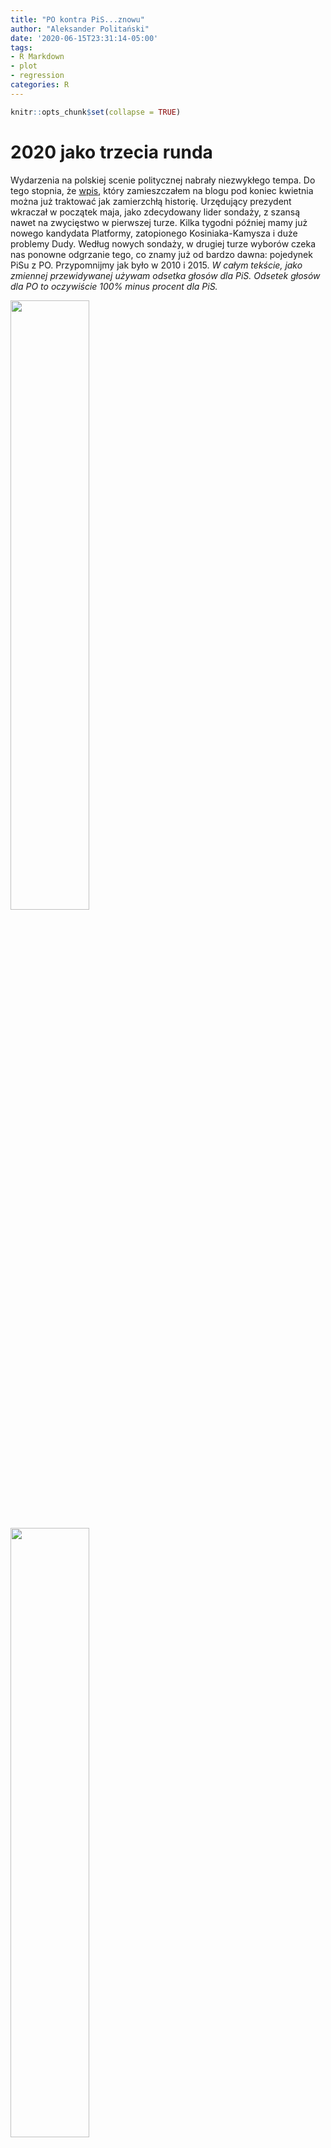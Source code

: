 ```yaml
---
title: "PO kontra PiS...znowu"
author: "Aleksander Politański"
date: '2020-06-15T23:31:14-05:00'
tags:
- R Markdown
- plot
- regression
categories: R
---
```


```r
knitr::opts_chunk$set(collapse = TRUE)
```


# 2020 jako trzecia runda

Wydarzenia na polskiej scenie politycznej nabrały niezwykłego tempa. Do tego stopnia, że [wpis](https://www.politanski-blog.net/2020/05/05/zalegizować-marihunaen-a-komu-to-potrzebne/), który zamieszczałem na blogu pod koniec kwietnia  można już traktować jak zamierzchłą historię. Urzędujący prezydent wkraczał w początek maja, jako zdecydowany lider sondaży, z szansą nawet na zwycięstwo w pierwszej turze. Kilka tygodni później mamy już nowego kandydata Platformy, zatopionego Kosiniaka-Kamysza i duże problemy Dudy. Według nowych sondaży, w drugiej turze wyborów czeka nas ponowne odgrzanie tego, co znamy już od bardzo dawna: pojedynek PiSu z PO. Przypomnijmy jak było w 2010 i 2015. 
*W całym tekście, jako zmiennej przewidywanej używam odsetka głosów dla PiS. Odsetek głosów dla PO to oczywiście 100% minus procent dla PiS.* 


<img src="/img/wyniki2010.jpg" width="50%" height="50%">


<img src="/img/wyniki2015.jpg" width="50%" height="50%">


Inni kandydaci, inne wybory, a mapki jakby podobne… Wielokrotnie już zwracano uwagę na to, że kolory, które widzimy na tych mapach pokazują prawie idealnie granice zaborów, co osobiście uważam za fascynujące. Wyjątki stanowią głównie duże miasta. Oprócz tego, ostoją Platformy 
w Polsce wschodniej jest powiat hajnowski (gdzie znajduje się duża mniejszość prawosławna, może to jest klucz do zrozumienia fenomenu tego powiatu), a podobną redutę PiSu na zachodzie stanowią głównie powiaty lubiński i polkowicki. Coś mi to zresztą [przypomina](https://commons.wikimedia.org/wiki/File:Yin_yang.svg)… 
Żeby odnieść się trochę do statystyki, korelacja wyników tych dwóch wyborów na poziomie powiatów wynosi niebotyczne 0,978 (im bliżej 1 tym silniej jedna zmienna koreluje z drugą). Znając wyniki z 2010 roku mogliśmy przewidzieć wyniki w 2015 ze skutecznością 95,6%. Niezależnie od tego, że z ramienia PiSu startował już inny kandydat. Pozwolę sobie zatem na stwierdzenie, że w drugiej turze wyborów prezydenckich, przynajmniej w ostatnich latach, Polacy głosują raczej na stronnictwo niż na kandydata.


<img src="/img/kor 2010 2015.jpg" width="30%" height="30%">


Coś jednak musiało się zmienić na przestrzeni tych kilku lat. Chociażby dlatego, że pierwsze wybory wygrało PO a drugie PiS. Zatem co i gdzie się zmieniło?



<img src="/img/roznica 2010 2015.jpg" width="50%" height="50%">

<img src="/img/zmiana kat.jpg" width="30%" height="30%">



Jak widać zmiany nie były już tak wyraźnie powiązane z geografią. Można powiedzieć, że cała Polska generalnie zagłosowała chętniej na kandydata PiSu w 2015 roku niż w 2010. Jeśli widać jakąś tendencję to lokuje się ona bardziej w obszarach: Polska centralna (podobne lub niższe poparcie dla PiS w 2015) i Polska peryferyjna (większe poparcie dla PiS w 2015 niż w 2010). Mówiąc inaczej, zachód nadal chętniej głosował na kandydata PO a wschód na kandydata PiS ale wszędzie proporcje przechyliły się delikatnie na korzyść PiSu. Zmiana była jednak na tyle wyraźna, że pozwoliła Andrzejowi Dudzie pokonać Bronisława Komorowskiego. 

*Nawiasem mówiąc – największa zmiana nastąpiła za granicami Polski. Polonia w 2010 roku głosowała na Bronisława Komorowskiego w nieco ponad 60%, a w 2015 postawiła w większości (55,9%) na Andrzeja Dudę.* 

*Jeszcze jedna uwaga na marginesie – analizując dane zauważyłem, że w oficjalnych danych PKW pojawiają się dziwne zapisy, zgodnie z którymi w niektórych miejscach Polski było więcej oddanych głosów, niż uprawnionych do głosowania. Najwięcej takich powiatów pochodziło z Pomorza a więc domyślam się, że chodzi o miejscowości turystyczne, skąd przyjezdni oddawali głosy. Stąd też – badanie poparcia na poziomie powiatów, dla wyborów które odbywają się w sezonie wakacyjnym, jest obarczone pewnym błędem.*

Zobaczmy w ilu powiatach nastąpiła zmiana zwycięzcy. 


<img src="/img/zmiana win.jpg" width="30%" height="30%">


Jak się okazuje, PiS „nie oddało” ani jednego z tych powiatów, w których w 2010 roku wygrał Jarosław Kaczyński. 37 powiatów natomiast w 2015 roku zagłosowało w większości na Andrzeja Dudę, mimo że w 2010 wygrywał tam kandydat Platformy.  
Gdyby udało się ustalić jakie czynniki przyczyniły się do tej globalnej zmiany, może dałoby się przewidzieć na którą stronę przechyli się szala zwycięstwa w 2020 roku. Najpierw jednak, spróbujmy się dowiedzieć, od czego zależało poparcie dla przedstawicieli poszczególnych partii w wyborach 2010 i 2015.




# Elektorat wiejski

Zacznijmy od „wiejskości” powiatów, czyli od tego, jaki odsetek mieszkańców danego powiatu stanowili mieszkańcy wsi i jak przekładało się to na głosy oddane na kandydata danej partii. Analizuję tu tylko powiaty, niebędące miastami na prawach powiatu (zaburzały liniowość relacji). 


<img src="/img/wies.jpg" width="100%" height="100%">


Generalna tendencja wydaje się wskazywać, że im większy odsetek powiatu stanowiła wieś, tym większy był odsetek głosów oddanych na kandydata PiS (a więc także odwrotnie – im bardziej „miejski” był powiat, tym wyższe poparcie dla kandydata Platformy). Widać też, że w 2010 roku była to korelacja nieco silniejsza niż w 2015 (widać to po kącie nachylenia linii trendu). W obu latach jednak, relacja między „wiejskością” powiatu a stopniem jego poparcia dla danej partii nie była wyraźnie liniowa. Kropki powiatów rozpraszają się bardzo szeroko wokół linii trendu. Interpretacja 
w postaci hasła „wieś wybiera PiS” zapewne brzmiałaby atrakcyjnie jako tytuł artykułu, ale na podstawie tylko tego wykresu byłaby dużym nadużyciem. 


<img src="/img/sex.jpg" width="100%" height="100%">


W przypadku odsetka mężczyzn mieszkających w danym powiecie, sytuacja jest podobna. Występuje lekka tendencja, zgodnie z którą im większy odsetek danego powiatu stanowili mężczyźni, tym więcej głosów uzyskiwał w nich kandydat PiSu, przy czym tendencja ta była nieco silniejsza w 2010 roku.  Ponownie jednak, gdybyśmy mieli przewidywać wyniki poparcia na podstawie tej zmiennej, mylilibyśmy się bardzo często. Przypomnijmy sobie, jak doskonale zgodne z wynikami w 2015 były wyniki z 2010. Ani „wiejskość” ani „męskość” powiatów nie zbliżają się do tej siły związku z wynikami wyborów w danym roku. Nawiasem mówiąc, okazuje się, że w Polsce te dwie zmienne są ze sobą skorelowane. Im większy odsetek ludności wiejskiej w powiecie – tym więcej jest tam też mężczyzn. Kobiety chyba chętniej niż panowie uciekają ze wsi do miast. 



# Bezrobocie


Nie jest chyba kontrowersyjną teza, że PiS jest partią o silnych afiliacjach socjalnych, a PO przynajmniej wywodzi się z korzeni bardziej liberalnych. Idąc tym tropem pomyślałem, że może stopa bezrobocia w danym powiecie będzie dobrze tłumaczyć odsetek głosów oddanych na kandydata jednej lub drugiej partii.


<img src="/img/bezrob.jpg" width="100%" height="100%">

Okazuje się, że stopa bezrobocia w najmniejszym stopniu nie przewiduje poparcia dla PiS. W 2015 roku może jest to efekt niezerowy, ale nadal bardzo, bardzo mizerny. Można powiedzieć, że wyższe bezrobocie w powiecie nie premiowało w żaden sposób ani kandydata PiSu ani Platformy. 



# Uwarunkowania historyczne - rozbiory

Wspominałem już wcześniej, że granice rozbiorów znakomicie nakładają się na [preferencje wyborcze Polaków](https://oko.press/zabor-rosyjski-rzadzi-polska-prusy-nie-daja-rady/). Przyjrzyjmy się temu jednak trochę bliżej, na histogramie. Pokazuje on, ile powiatów z danego zaboru załapało się w dany przedział poparcia udzielonego kandydatowi PiS.   

<img src="/img/rozbiory.jpg" width="100%" height="100%">


Jak widać, różnice są ogromne. W 2010, w powiatach wchodzących niegdyś w skład zaboru rosyjskiego lub austriackiego, kandydat PiS najczęściej dostawał około 65% głosów, czyli wygrywał 
z ogromną przewagą. W powiatach „pruskich” najczęstszym wynikiem było około 30-35%. Pięć lat później w powiatach „niepruskich” najczęstsze wyniki dla kandydata PiSu sięgały aż 70-75%. 
W powiatach „pruskich” było to najczęściej około 40%. 
Potwierdza się zatem to, o czym wspomniałem wcześniej – w 2015 roku cała Polska nieco chętniej głosowała na kandydata PiSu niż w 2010. Ale preferencje Polski „pruskiej” i „kongresowo-galicyjskiej” pozostały. Pierwsza wybrałaby kandydata PO, druga kandydata PiS. W jakim dokładnie stosunku? Zobaczmy. 



<img src="/img/tabela1.jpg" width="100%" height="100%">


Gdyby prezydenta wybierała tylko „kongresowo-galicyjska” część Polski, świętowalibyśmy właśnie dekadę nieprzerwanej prezydentury polityków PiSu, przy czym zwycięstwo kandydata tej partii 
w 2015 byłoby po prostu wyraźniejsze niż to w 2010. Gdyby natomiast wybierać miały powiaty niegdyś należące do Prus, Bronisław Komorowski właśnie zdawałby urząd po dwóch pełnych kadencjach jego pełnienia.  Można przy tym odnotować, że najwyższy wynik ze wszystkich konfiguracji padł w 2010 w części „pruskiej”. Bronisław Komorowski praktycznie zmiażdżył tam Jarosława Kaczyńskiego różnicą aż 24,8%! W 2015 roku procentowy podział był już praktycznie identyczny (57-42 vs 42-57). Problem w tym, że to część rosyjsko-galicyjska jest ludniejsza. Mieszka tam około 58% Polaków. A więc kandydat PO, żeby myśleć o zwycięstwie, musi zdecydowanie wygrać na zachodzie a na wschodzie - przynajmniej niewysoko przegrać. 

Ale podkręćmy jeszcze te różnice. Na mapach poparcia, w Polsce wschodniej widać wyraźne dziury 
w niebieskim kolorze oznaczającym wygraną kandydata PiSu. Są to oczywiście duże miasta. Jak wiadomo, migracja ze wsi i mniejszych ośrodków miejskich do dużych miast jest zjawiskiem powszechnym. Miasta mają inną dynamikę niż wieś, przyciągają ludzi lepiej wykształconych (uczelnie wyższe), oferują więcej miejsc pracy i lepsze wynagrodzenie. Być może specyfika miast jest na tyle silna, że niweluje historyczne uwarunkowania wynikające z dawnej polityki państw zaborczych. Miasta wydają się wyłamywać z podziałów na „pruskie” i „rosyjskie” czy „austriackie”. Sprawdźmy, czy rzeczywiście tak jest. 


<img src="/img/tabela2.jpg" width="100%" height="100%">


Gdyby wszyscy mieszkańcy dużych miejscowości (miast na prawach powiatu) zbojkotowali wybory 
w 2010 i 2015 roku, PiS zwyciężałby w obu tych latach. W 2010 różnica nie byłaby znaczna, w 2015 wynosiłaby już ponad 11%. Trzeba zaznaczyć, że nie są to wyniki stricte dla wsi. Uwzględniamy tu wyniki powiatów, w których odsetek mieszkańców miast jest niższy niż 100%. „Pruska” część Polski jest na ogół bardziej zurbanizowana. O ile bardziej? Mogę się delikatnie mylić w tym oszacowaniu, ale po wyłączeniu z rachunku miast na prawach powiatu, mniej więcej 35% mieszkańców dawnych zaborów rosyjskiego i austriackiego mieszka w miastach. W części „pruskiej” około 50%. Powtarzam więc – nie jest są to wyniki wyłącznie dla mieszkańców wsi. Można natomiast przyjrzeć się wynikom tylko w dużych miastach – tych na prawach powiatu.



<img src="/img/tabela3.jpg" width="100%" height="100%">


Teza jakoby miasta w mniejszym stopniu podlegały wpływom uwarunkowań historycznych, w tym wypadku podziału rozbiorowego, znajduje potwierdzenie w danych. Duże miasta chętniej głosują na kandydatów Platformy niezależnie od tego, na terenie jakiego niegdysiejszego zaboru się znajdują. Nadal jednak widzimy, że interakcja efektu „miejskości” i efektu „zaboru” dawała najwyższe wyniki poparcia dla kandydata PO.  



# Wiek wyborców


Omówienie wpływu wieku wyborców na wyniki wyborów 2010-2015 będzie trochę trudniejsze niż poprzednie omówione zależności. Dane, jakimi dysponuję, mówią o tym jaki odsetek osób w pewnym przedziale wiekowym mieszkał w danym roku na terenie powiatu. Nie mam tu więc jednej zmiennej np. ‘średni wiek’, tylko wiele mniejszych. 

W artykułach prasowych często czytam analizy powyborcze, które odnoszą się stricte do wieku wyborców, rzeczy w rodzaju: „emeryci głosują na PiS” albo „trzydziestolatkowie wybierają PO”. Jest jednak pewien problem – w każdych kolejnych wyborach te grupy wiekowe się przesuwają. Jeśli koncentrujemy się na tym, w jakim wieku są wyborcy, kiedy oddają głos, możemy stwierdzić na przykład, że w roku X dwudziestolatkowie najchętniej głosowali na danego kandydata, a pięć lat później ten kandydat stracił poparcie w tej grupie wiekowej, za to najchętniej wybierali go już dwudziestopięciolatkowie. Może się tak zdarzyć, bo… minęło 5 lat i ci, którzy głosowali pięć lat temu, głosują podobnie jak poprzednio. 

Sprawdziłem, na podstawie danych z 2010 i 2015, czy bardziej podobne są do siebie głosy grup wiekowych (np. 18-22 lata) czy danych roczników (np. osób urodzonych między rokiem 1988 a 1992). Uwaga: uwzględniłem tu tylko takie grupy wiekowe/roczniki, które dało się ze sobą zestawić w wynikach obu wyborów. Opuściłem więc np. roczniki 1993-1997, w których urodziły się osoby, które w 2015 roku miały 18-22 lata, bo 5 lat wcześniej te osoby nie mogły jeszcze głosować. Zależało mi tu na zestawieniu grup, które można ze sobą porównać. 



<img src="/img/kafelki1.jpg" width="100%" height="100%">


<img src="/img/kafelki2.jpg" width="100%" height="100%">


Kolor kafelków, które widzimy na wykresach, pokazuje jak mocno odsetek danej grupy wiekowej (pierwszy wykres) lub rocznika (drugi wykres) korelował z wynikami uzyskanymi przez kandydata PiS w obu latach wyborczych. Im jaśniejszy jest kafelek, tym bardziej pozytywna była korelacja (im więcej osób z tego przedziału było w powiecie, tym wyższe wyniki dostawał kandydat PiS). Jak widać, korelacje w grupach rocznikowych są do siebie bardzo podobne. Korelacje w grupach wiekowych są „poprzesuwane” o 5 lat, czyli o jedną kategorie. Jaki z tego wniosek?  Taki, że wyborcy z 2015 głosowali podobnie do tego jak głosowali w 2010. Jesteśmy bardziej podobni do siebie samych sprzed 5 lat niż do osób, które 5 lat temu były w wieku, w którym jesteśmy teraz. A dokładnie – jeśli skorelujemy ze sobą kafelki w grupach wiekowych (wykres pierwszy), to dostaniemy współczynnik r = 0,47. Jeśli zrobimy to samo z kafelkami z wykresu drugiego, r = 0,93. Różnica jest ogromna. (Im bliżej wartości 1 tym silniejsza korelacja). 

Może nie jest bardzo odkrywcze stwierdzenie, że głosujemy bardziej podobnie do samych 
siebie-młodszych, niż do innych-w naszym wieku. Ale wynikają z tego ważne wnioski. Od dawna pokutuje stwierdzenie, że PiS jest raczej partią emerytów. Może kiedyś tak było, ale poparcie dla PiS 
i PO nie zależy od tego, ile lat mają wyborcy, tylko z jakiego są rocznika. Jeśli w danym momencie 
w skład osób posiadających prawa wyborcze wejdzie akurat więcej roczników popierających PiS, to prawdopodobnie wygra PiS. Jeśli nie, to raczej wygra kontrkandydat z PO. To nie wiek wyborców jest prognostykiem ich sympatii w rywalizacji PO-PiS ale ich rocznik. 

Niestety, GUSowskie dane na temat struktury wieku w powiatach, na których się opieram, podają dokładne liczby osób per rok i powiat tylko do 70 roku życia. Powyżej, są już dane zbiorcze. Dlatego na powyższych wykresach zatrzymałem się na rocznikach ‘48-‘52. Roczniki ’43-’47 w 2010 roku jeszcze były uwzględniane osobno w danych GUSowskich, ale w 2015 weszły już częściowo w grupę 70+.  W mojej bazie danych najwyższa kategoria wiekowa to 68+, bo potrzebowałem dokładnie pięcioletnich przedziałów od 18 roku życia, żeby pokazać powyższe wykresy. W 2020 kategorię osób 68+ zasili kohorta wiekowa z roczników 1948-1952, rekordowo negatywnie nastawiona do PiSu 
w latach 2010 i 2015. A jak głosowali seniorzy w 2015? 


<img src="/img/najstarsi.jpg" width="100%" height="100%">


Osoby 65+ nieznacznie skłaniały się w 2015 roku do głosowania na PiS (korelacja 0,15). Niewykluczone, że w 2020 pierwszy raz odsetek seniorów w powiecie, będzie korelował pozytywnie 
z poparciem dla kandydata PO. Nowo zameldowani 68plus-latkowie są silnym elektoratem Platformy.  A co z najmłodszymi? 


<img src="/img/najmlodsi.jpg" width="100%" height="100%">


Najmłodsi wyborcy w 2015 roku (wyjaśniłem wcześniej powody z jakich nie uwzględniłem ich 
w wykresie kafelkowym) zdecydowanie popierali PiS (r = 0,50). Stąd, w tegorocznych wyborach należy się spodziewać wygranej Andrzeja Dudy wśród wyborców w wieku 23-27 lat. Ale jak mogą zagłosować ci, którzy w 2015 roku mieli 13-17 lat a w 2010 zaledwie 8-12? W ostatnich eurowyborach i wyborach parlamentarnych, najmłodsi wyborcy cechowali się przede wszystkim: niższym zainteresowaniem wyborami (najmniejsza frekwencja ze wszystkich grup wiekowych) oraz szczególnym zamiłowaniem do… Konfederacji (silne, trzecie miejsce, depcząc po piętach PO). PiS wygrywał wśród tych wyborców, ale nieznacznie. Z jednej strony można by było powiedzieć, że nowi wyborcy są nieco odchyleni w prawo. Z drugiej strony, Konfederacja jest prawicą zupełnie innego gatunku niż PiS. Tak dalece innego, że jej wyborcy są w stanie wybrać kandydata Platformy, tylko po to, żeby zaszkodzić PiSowi – opozycyjny prezydent może być dobrą blokadą. 


# Podsumowanie

Zbiorę teraz wszystkie powyższe ustalenia. Po pierwsze, wydaje się, że głosujemy podobnie do tego jak głosowaliśmy wcześniej - niezbyt chętnie zmieniamy poglądy. Ba, mamy utarte tradycje zakorzenione nawet w czasach zaborczych. Może niektóre spowodowane przekazami rodzinnymi, inne przekazami kulturowymi, niektóre natomiast po prostu wieloletnimi różnicami w rozwoju gospodarczym, których nie da się całkiem zniwelować nawet po wielu latach wolności. Tradycje jednak tracą na swoim znaczeniu w dużych ośrodkach miejskich, gdzie panuje zupełnie inna dynamika niż w małych miejscowościach. Może chodzi o możliwości edukacyjne, pieniądze, czy o relacje społeczne, ale w każdym razie duże miasto przestaje być już podobne do swojego regionu a zaczyna być podobne do innych miast. Co do grup poparcia, na kandydatów PiSu głosowała chętniej wieś i dawne obszary Galicji i Królestwa Polskiego. Na kandydatów Platformy chętniej głosowano w miastach, w części historycznie należącej do Prus. Niektóre roczniki chętniej głosują na kandydatów jednej a inne na kandydatów drugiej partii. W sympatiach do partii nie widać wyraźnych podziałów np. na młodych i starych a raczej sinusoidę rocznikową. 

Wiele wskazuje na to, że w tegorocznych wyborach będziemy znowu blisko remisu, z lekkim wahnięciem na jedną lub drugą stronę. Języczkiem u wagi może okazać się elektorat Konfederacji czy głosy Polaków mieszkających za granicą. Oczywiście trzeba też pamiętać, że Trzaskowski to nie Komorowski. Część wyborców może też zmienić swoje zdanie sprzed pięciu lat. Tutaj już wchodzą domysły. Prawdę powiedziawszy, zaczynając pracę nad tym artykułem, myślałem o stworzeniu modelu predykcyjnego przewidującego, kto w 2020 roku wygra wybory. Sprawa okazała się na tyle złożona, że mimo wielu godzin pracy nie znajduję jeszcze wielu odpowiedzi. Ale i tak w kolejnym wpisie spróbuję, raczej w ramach zabawy, napisać jakim wynikiem, moim zdaniem, zakończą się tegoroczne wybory. 





--------------------------------------------------------------------------------------------------------------------------

*Korzystałem z danych GUSu i PKW. Kontury mapy powiatów pobrałem ze strony www.gugik.gov.pl*

